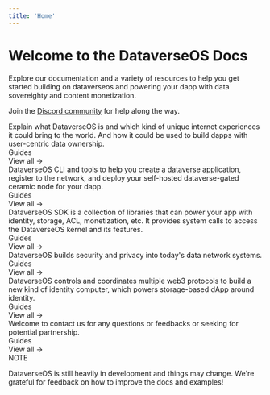 ```yaml
---
title: 'Home'
---
```



# Welcome to the DataverseOS Docs

Explore our documentation and a variety of resources to help you get started building on dataverseos and
powering your dapp with data sovereighty and content monetization.

Join the [Discord
community](https://discord.gg/BnCek4e6ny) for help along the way.

<div className="mt-8">
  <Tabs
    items={[
      '👋 Introduction',
      '🛠️ CLI & Tools',
      '🧑‍💻 SDK',
      '❓ Why DataverseOS',
      '🏗️ How it works',
      '🫶 Support',
    ]}
  >
    <Tab>
      <div className="mb-8">
        Explain what DataverseOS is and which kind of unique internet
        experiences it could bring to the world. And how it could be used to
        build dapps with user-centric data ownership.
      </div>
      <div className="mb-4 text-xl font-bold">Guides</div>
      <Cards num={3}>
        <Card
          title="Overview"
          description="A new kind of identity computer to visualize data files over dApps"
          icon="🏆"
          href="/introduction/"
        />
        <Card
          title="Identity Computer"
          description="Your pesonal computer in the cloud, powered by web3.0 techs, controlled by your identity."
          icon="💻"
          href="/introduction/identity-computer"
        />
        <Card
          title="Data Wallet"
          description="World's distributed solution for safely hold user's Sign-in-with-ethereum signatures"
          icon="💰"
          href="/introduction/data-wallet"
        />
        <Card
          title="DApp Store"
          description="A list of dapps built with DataverseOS SDK"
          icon="📼"
          href="/introduction/ecosystem"
        />
      </Cards>
      <div className="text-right mt-4">
        <Link href="/introduction">View all →</Link>
      </div>
    </Tab>
    <Tab>
      <div className="mb-8">
        DataverseOS CLI and tools to help you create a dataverse application,
        register to the network, and deploy your self-hosted dataverse-gated
        ceramic node for your dapp.
      </div>
      <div className="mb-4 text-xl font-bold">Guides</div>
      <Cards num={3}>
        <Card
          title="create-dataverse-app"
          description="A CLI tool to help you create a dataverse application."
          icon="🧩"
          href="/cli-and-tools/create-dataverse-app"
        />
        <Card
          title="dapp-backend"
          description="Learn how to run your own dataverse-gated ceramic node."
          icon="💾"
          href="/cli-and-tools/dapp-backend"
        />
      </Cards>
      <div className="text-right mt-4">
        <Link href="/cli-and-tools">View all →</Link>
      </div>
    </Tab>
    <Tab>
      <div className="mb-8">
        DataverseOS SDK is a collection of libraries that can power your app
        with identity, storage, ACL, monetization, etc. It provides system calls
        to access the DataverseOS kernel and its features.
      </div>
      <div className="mb-4 text-xl font-bold">Guides</div>
      <Cards num={3}>
        <Card
          title="Quickstart"
          description="Moving LPT from the Ethereum mainnet to Arbitrum and vice versa."
          icon="🚀"
          href="/sdk/quickstart"
        />
        <Card
          title="Code examples"
          description="Migrate stake from Ethereum Mainnet to Arbitrum."
          icon="📝"
          href="/sdk/code-examples"
        />
        <Card
          title="APIs"
          description="Migrate stake from Ethereum Mainnet to Arbitrum."
          icon="📚"
          href="/sdk/apis"
        />
      </Cards>
      <div className="text-right mt-4">
        <Link href="/sdk">View all →</Link>
      </div>
    </Tab>
    <Tab>
      <div className="mb-8">
        DataverseOS builds security and privacy into today's data network
        systems.
      </div>
      <div className="mb-4 text-xl font-bold">Guides</div>
      <Cards num={2}>
        <Card
          title="Why DataverseOS?"
          description="Protect SIWE signatures & data"
          icon="🔒"
          href="/why"
        />
      </Cards>
      <div className="text-right mt-4">
        <Link href="/why">View all →</Link>
      </div>
    </Tab>
    <Tab>
      <div className="mb-8">
        DataverseOS controls and coordinates multiple web3 protocols to build a
        new kind of identity computer, which powers storage-based dApp around
        identity.
      </div>
      <div className="mb-4 text-xl font-bold">Guides</div>
      <Cards num={2}>
        <Card
          title="How it works"
          description="control and coordinate multiple web3 protocols"
          icon="👉"
          href="/how-it-works"
        />
      </Cards>
      <div className="text-right mt-4">
        <Link href="/how-it-works">View all →</Link>
      </div>
    </Tab>
    <Tab>
      <div className="mb-8">
        Welcome to contact us for any questions or feedbacks or seeking for
        potential partnership.
      </div>
      <div className="mb-4 text-xl font-bold">Guides</div>
      <Cards num={2}>
        <Card
          title="About us"
          description="Ownership Labs is dedicated to rebuild ownership for Web3."
          icon="😼"
          href="/support/about-us"
        />
        <Card
          title="Contact"
          description="Welcome to provide us with your feedback or ask any questions you may have"
          icon="💌"
          href="/support/contact"
        />
      </Cards>
      <div className="text-right mt-4">
        <Link href="/how-it-works">View all →</Link>
      </div>
    </Tab>
  </Tabs>
</div>

<Callout type="info" emoji="ℹ️">
NOTE

DataverseOS is still heavily in development and things may change.
We're grateful for feedback on how to improve the docs and examples!

</Callout>

